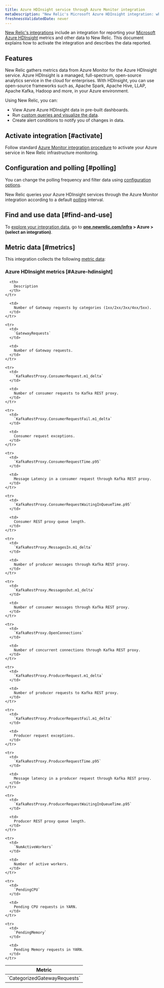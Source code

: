 ```yaml
---
title: Azure HDInsight service through Azure Monitor integration
metaDescription: "New Relic's Microsoft Azure HDInsight integration: what data it reports and how to enable it."
freshnessValidatedDate: never
---
```


[New Relic's integrations](/docs/infrastructure/integrations-getting-started/getting-started/introduction-infrastructure-integrations) include an integration for reporting your [Microsoft Azure HDInsight](https://azure.microsoft.com/en-us/products/hdinsight/) metrics and other data to New Relic. This document explains how to activate the integration and describes the data reported.

## Features

New Relic gathers metrics data from Azure Monitor for the Azure HDInsight service. Azure HDInsight is a managed, full-spectrum, open-source analytics service in the cloud for enterprises. With HDInsight, you can use open-source frameworks such as, Apache Spark, Apache Hive, LLAP, Apache Kafka, Hadoop and more, in your Azure environment.

Using New Relic, you can:

* View Azure Azure HDInsight data in pre-built dashboards.
* Run [custom queries and visualize the data](/docs/infrastructure/integrations-getting-started/getting-started/use-integration-data-new-relic-insights).
* Create alert conditions to notify you of changes in data.

## Activate integration [#activate]

Follow standard [Azure Monitor integration procedure](/docs/infrastructure/microsoft-azure-integrations/azure-integrations-list/azure-monitor) to activate your Azure service in New Relic infrastructure monitoring.

## Configuration and polling [#polling]

You can change the polling frequency and filter data using [configuration options](/docs/infrastructure/microsoft-azure-integrations/azure-integrations-list/azure-monitor/#settings).

New Relic queries your Azure HDInsight services through the Azure Monitor integration according to a default [polling](/docs/infrastructure/microsoft-azure-integrations/azure-integrations-list/azure-monitor/#settings) interval.

## Find and use data [#find-and-use]

To [explore your integration data](/docs/infrastructure/integrations/find-use-infrastructure-integration-data), go to <DNT>**[one.newrelic.com/infra](https://one.newrelic.com/infra) > Azure > (select an integration)**</DNT>.

## Metric data [#metrics]

This integration collects the following [metric data](/docs/infrastructure/integrations-getting-started/getting-started/understand-integration-data-data-types#metric):

### Azure HDInsight metrics [#Azure-hdinsight]

<table>
  <thead>
    <tr>
      <th style={{ width: "300px" }}>
        Metric
      </th>

      <th>
        Description
      </th>
    </tr>
  </thead>

  <tbody>
    <tr>
      <td>
        `CategorizedGatewayRequests`
      </td>

      <td>
        Number of Gateway requests by categories (1xx/2xx/3xx/4xx/5xx).
      </td>
    </tr>

    <tr>
      <td>
        `GatewayRequests`
      </td>

      <td>
        Number of Gateway requests.
      </td>
    </tr>

    <tr>
      <td>
        `KafkaRestProxy.ConsumerRequest.m1_delta`
      </td>

      <td>
        Number of consumer requests to Kafka REST proxy.
      </td>
    </tr>

    <tr>
      <td>
        `KafkaRestProxy.ConsumerRequestFail.m1_delta`
      </td>

      <td>
        Consumer request exceptions.
      </td>
    </tr>

    <tr>
      <td>
        `KafkaRestProxy.ConsumerRequestTime.p95`
      </td>

      <td>
        Message Latency in a consumer request through Kafka REST proxy.
      </td>
    </tr>

    <tr>
      <td>
        `KafkaRestProxy.ConsumerRequestWaitingInQueueTime.p95`
      </td>

      <td>
        Consumer REST proxy queue length.
      </td>
    </tr>

    <tr>
      <td>
        `KafkaRestProxy.MessagesIn.m1_delta`
      </td>

      <td>
        Number of producer messages through Kafka REST proxy.
      </td>
    </tr>

    <tr>
      <td>
        `KafkaRestProxy.MessagesOut.m1_delta`
      </td>

      <td>
        Number of consumer messages through Kafka REST proxy.
      </td>
    </tr>

    <tr>
      <td>
        `KafkaRestProxy.OpenConnections`
      </td>

      <td>
        Number of concurrent connections through Kafka REST proxy.
      </td>
    </tr>

    <tr>
      <td>
        `KafkaRestProxy.ProducerRequest.m1_delta`
      </td>

      <td>
        Number of producer requests to Kafka REST proxy.
      </td>
    </tr>

    <tr>
      <td>
        `KafkaRestProxy.ProducerRequestFail.m1_delta`
      </td>

      <td>
        Producer request exceptions.
      </td>
    </tr>

    <tr>
      <td>
        `KafkaRestProxy.ProducerRequestTime.p95`
      </td>

      <td>
        Message latency in a producer request through Kafka REST proxy.
      </td>
    </tr>

    <tr>
      <td>
        `KafkaRestProxy.ProducerRequestWaitingInQueueTime.p95`
      </td>

      <td>
        Producer REST proxy queue length.
      </td>
    </tr>

    <tr>
      <td>
        `NumActiveWorkers`
      </td>

      <td>
        Number of active workers.
      </td>
    </tr>

    <tr>
      <td>
        `PendingCPU`
      </td>

      <td>
        Pending CPU requests in YARN.
      </td>
    </tr>

    <tr>
      <td>
        `PendingMemory`
      </td>

      <td>
        Pending Memory requests in YARN.
      </td>
    </tr>
  </tbody>
</table>

